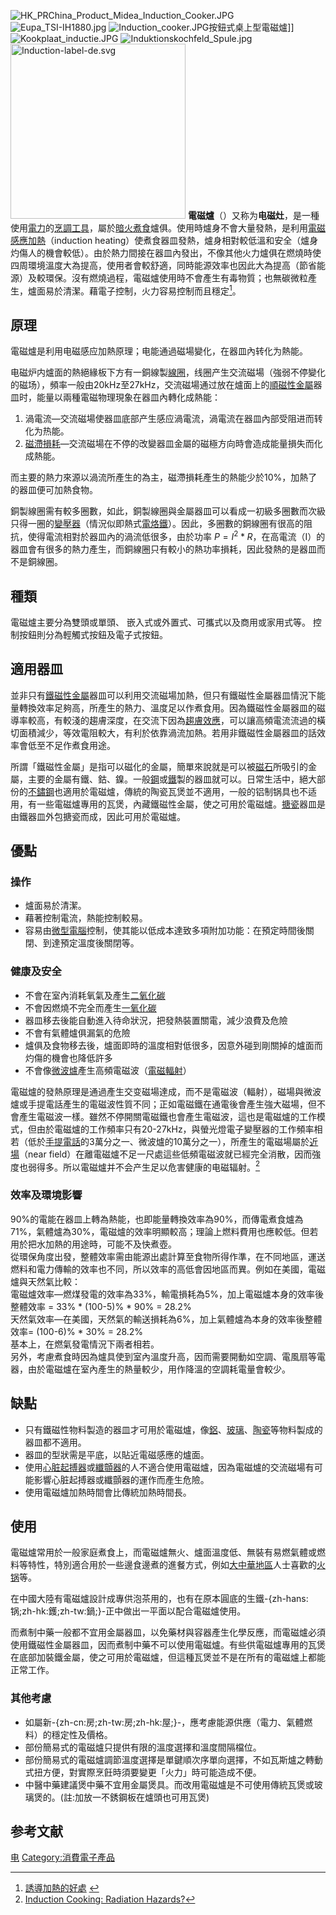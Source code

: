 {{noteTA
|1=zh-cn:炉具;zh-hk:爐具;zh-tw:爐俱;
|2=zh-cn:煲具;zh-hk:煲具;zh-tw:湯鍋;
|3=zh-cn:玻璃煲;zh-hk:玻璃煲;zh-tw:玻璃鍋;
|4=zh-cn:瓦煲;zh-hk:瓦煲;zh-tw:陶甕;
|5=zh-cn:光管;zh-hk:光管;zh-tw:螢光燈;
|6=zh-cn:电子变压器;zh-hk:電子火牛;zh-tw:電子變壓器
|7=zh-cn:移动电话;zh-hk:手提電話;zh-tw:行動電話;
}}
[[File:HK_PRChina_Product_Midea_Induction_Cooker.JPG|thumb]]
[[File:Eupa_TSI-IH1880.jpg|thumb]]
[[File:Induction_cooker.JPG|thumb]]按鈕式桌上型電磁爐]]
[[File:Kookplaat_inductie.JPG|thumb]]
[[File:Induktionskochfeld_Spule.jpg|thumb]]
[[File:Induction-label-de.svg|280px]]
'''電磁爐'''（{{lang-en|Induction cooking}}）又称为'''电磁灶'''，是一種使用[[電力|電力]]的[[烹調工具|烹調工具]]，屬於[[暗火煮食|暗火煮食]]爐俱。使用時爐身不會大量發熱，是利用[[感應加熱|電磁感應加熱]]（induction heating）使煮食器皿發熱，爐身相對較低溫和安全（爐身灼傷人的機會較低）。由於熱力間接在器皿內發出，不像其他火力爐俱在燃燒時使四周環境溫度大為提高，使用者會較舒適，同時能源效率也因此大為提高（節省能源）及較環保。沒有燃燒過程，電磁爐使用時不會產生有毒物質；也無碳微粒產生，爐面易於清潔。藉電子控制，火力容易控制而且穩定<ref>[http://www.inductionatmospheres.com/advantages.html 誘導加熱的好處] {{webarchive|url=https://web.archive.org/web/20070419111812/http://www.inductionatmospheres.com/advantages.html |date=2007-04-19 }}{{en}}</ref>。

== 原理 ==
電磁爐是利用电磁感应加熱原理；电能通過磁場變化，在器皿內转化为熱能。

电磁炉内爐面的熱絕緣板下方有一銅線製[[線圈|線圈]]，线圈产生交流磁場（強弱不停變化的磁场），頻率一般由20kHz至27kHz，交流磁場通过放在爐面上的[[順磁性|順磁性]][[金屬|金屬]]器皿时，能量以兩種電磁物理現象在器皿內轉化成熱能：
# 渦電流—交流磁場使器皿底部产生感应渦電流，渦電流在器皿內部受阻进而转化为热能。
# [[磁滯損耗|磁滯損耗]]—交流磁場在不停的改變器皿金屬的磁極方向時會造成能量損失而化成熱能。

而主要的熱力來源以渦流所產生的為主，磁滯損耗產生的熱能少於10%，加熱了的器皿便可加熱食物。

銅製線圈需有較多圈數，如此，銅製線圈與金屬器皿可以看成一初級多圈數而次級只得一圈的[[變壓器|變壓器]]（情況似即熱式[[電烙鐵|電烙鐵]]）。因此，多圈數的銅線圈有很高的阻抗，使得電流相對於器皿內的渦流低很多，由於功率 <math>P=I^2*R</math>，在高電流（I）的器皿會有很多的熱力產生，而銅線圈只有較小的熱功率損耗，因此發熱的是器皿而不是銅線圈。

== 種類 ==
電磁爐主要分為雙頭或單頭、 嵌入式或外置式、可攜式以及商用或家用式等。
控制按鈕則分為輕觸式按鈕及電子式按鈕。

== 適用器皿 ==
並非只有[[鐵磁性|鐵磁性]][[金屬|金屬]]器皿可以利用交流磁場加熱，但只有鐵磁性金屬器皿情況下能量轉換效率足夠高，所產生的熱力、溫度足以作煮食用。因為鐵磁性金屬器皿的磁導率較高，有較淺的趨膚深度，在交流下因為[[趨膚效應|趨膚效應]]，可以讓高頻電流流過的橫切面積減少，等效電阻較大，有利於依靠渦流加熱。若用非鐵磁性金屬器皿的話效率會低至不足作煮食用途。

所謂「鐵磁性金屬」是指可以磁化的金屬，簡單來說就是可以被[[磁石|磁石]]所吸引的金屬，主要的金屬有鐵、鈷、鎳。一般[[鋼|鋼]]或[[鐵|鐵]]製的器皿就可以。日常生活中，絕大部份的[[不鏽鋼|不鏽鋼]]也適用於電磁爐，傳統的陶瓷瓦煲並不適用，一般的铝制锅具也不适用，有一些電磁爐專用的瓦煲，內藏鐵磁性金屬，使之可用於電磁爐。[[搪瓷|搪瓷]]器皿是由鐵器皿外包搪瓷而成，因此可用於電磁爐。

== 優點 ==

=== 操作 ===
* 爐面易於清潔。
* 藉著控制電流，熱能控制較易。
* 容易由[[微型電腦|微型電腦]]控制，使其能以低成本達致多項附加功能：在預定時間後關閉、到達預定溫度後關閉等。

=== 健康及安全 ===
* 不會在室內消耗氧氣及產生[[二氧化碳|二氧化碳]]
* 不會因燃燒不完全而產生[[一氧化碳|一氧化碳]]
* 器皿移去後能自動進入待命狀況，把發熱裝置關電，減少浪費及危險
* 不會有氣體爐俱漏氣的危險
* 爐俱及食物移去後，爐面即時的溫度相對低很多，因意外碰到剛關掉的爐面而灼傷的機會也降低許多
* 不會像[[微波爐|微波爐]]產生高頻電磁波（[[電磁輻射|電磁輻射]]）


電磁爐的發熱原理是通過產生交变磁場達成，而不是電磁波（輻射），磁場與微波爐或手提電話產生的電磁波性質不同；正如電磁鐵在通電後會產生強大磁場，但不會產生電磁波一樣。雖然不停開關電磁鐵也會產生電磁波，這也是電磁爐的工作模式，但由於電磁爐的工作頻率只有20-27kHz，與螢光燈電子變壓器的工作頻率相若（低於[[手提電話|手提電話]]的3萬分之一、微波爐的10萬分之一），所產生的電磁場屬於[[近場|近場]]（near field）在離電磁爐不足一尺處這些低頻電磁波就已經完全消散，因而強度也弱得多。所以電磁爐并不会产生足以危害健康的电磁辐射。<ref>[http://theinductionsite.com/radiation.shtml Induction Cooking: Radiation Hazards?]{{en}}</ref>

=== 效率及環境影響 ===
90%的電能在器皿上轉為熱能，也即能量轉換效率為90%{{請求來源}}，而傳電煮食爐為71%，氣體爐為30%{{請求來源}}，電磁爐的效率明顯較高；理論上燃料費用也應較低。但若用於把水加熱的用途時，可能不及快煮壺。<br />

從環保角度出發，整體效率需由能源出處計算至食物所得作準，在不同地區，運送燃料和電力傳輸的效率也不同，所以效率的高低會因地區而異。例如在美國，電磁爐與天然氣比較：<br />
電磁爐效率—燃煤發電的效率為33%，輸電損耗為5%，加上電磁爐本身的效率後整體效率 = 33% * (100-5)% * 90% = 28.2%<br />
天然氣效率—在美國，天然氣的輸送損耗為6%，加上氣體爐為本身的效率後整體效率= (100-6)% * 30% = 28.2%<br />
基本上，在燃氣發電情況下兩者相若。<br />

另外，考慮煮食時因為爐具使到室內溫度升高，因而需要開動如空調、電風扇等電器，由於電磁爐在室內產生的熱量較少，用作降溫的空調耗電量會較少。

== 缺點 ==
* 只有鐵磁性物料製造的器皿才可用於電磁爐，像[[鋁|鋁]]、[[玻璃|玻璃]]、[[陶瓷|陶瓷]]等物料製成的器皿都不適用。
* 器皿的型狀需是平底，以貼近電磁感應的爐面。
* 使用[[心脏起搏器|心脏起搏器]]或[[纖顫器|纖顫器]]的人不適合使用電磁爐，因為電磁爐的交流磁場有可能影響心脏起搏器或纖顫器的運作而產生危險。
* 使用電磁爐加熱時間會比傳統加熱時間長。

== 使用 ==

電磁爐常用於一般家庭煮食上，而電磁爐無火、爐面溫度低、無裝有易燃氣體或燃料等特性，特別適合用於一些邊食邊煮的進餐方式，例如[[大中華地區|大中華地區]]人士喜歡的[[火锅|火锅]]等。

在中國大陸有電磁爐設計成專供泡茶用的，也有在原本圓底的生鐵-{zh-hans:锅;zh-hk:鑊;zh-tw:鍋;}-正中做出一平面以配合電磁爐使用。

而煮制中藥一般都不宜用金屬器皿，以免藥材與容器產生化學反應，而電磁爐必須使用鐵磁性金屬器皿，因而煮制中藥不可以使用電磁爐。有些供電磁爐專用的瓦煲在底部加裝鐵金屬，使之可用於電磁爐，但這種瓦煲並不是在所有的電磁爐上都能正常工作。

=== 其他考慮 ===
<!-- 勿刪! 以下4點考慮是基於本人實際經驗: 實際考慮與實際操作電磁爐烹飪經驗.  -->
* 如屬新-{zh-cn:房;zh-tw:房;zh-hk:屋;}-，應考慮能源供應（電力、氣體燃料）的穩定性及價格。
* 部份簡易式的電磁爐只提供有限的溫度選擇和溫度間隔檔位。
* 部份簡易式的電磁爐調節溫度選擇是單鍵順次序單向選擇，不如瓦斯爐之轉動式扭方便，對實際烹飪時須要變更「火力」時可能造成不便。
* 中醫中藥建議煲中藥不宜用金屬煲具。而改用電磁爐是不可使用傳統瓦煲或玻璃煲的。(註:加放一不銹鋼板在爐頭也可用瓦煲)

== 参考文献 ==
<div class="references-small">
<references />
</div>

{{烹飪技術}}

{{Authority control}}
[[Category:煮食爐|电]]
[[Category:消費電子產品|Category:消費電子產品]]